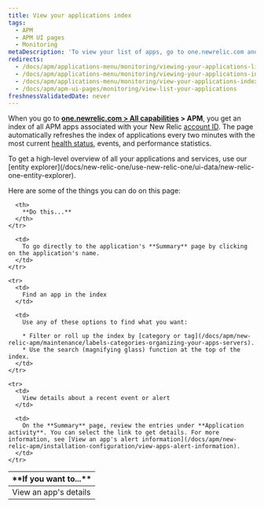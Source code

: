 ```yaml
---
title: View your applications index
tags:
  - APM
  - APM UI pages
  - Monitoring
metaDescription: 'To view your list of apps, go to one.newrelic.com and click on APM.'
redirects:
  - /docs/apm/applications-menu/monitoring/viewing-your-applications-list
  - /docs/apm/applications-menu/monitoring/viewing-your-applications-index
  - /docs/apm/applications-menu/monitoring/view-your-applications-index
  - /docs/apm/apm-ui-pages/monitoring/view-list-your-applications
freshnessValidatedDate: never
---
```


When you go to **[one.newrelic.com > All capabilities](https://one.newrelic.com/all-capabilities) > APM**, you get an index of all APM apps associated with your New Relic [account ID](/docs/accounts-partnerships/accounts/account-setup/account-id). The page automatically refreshes the index of applications every two minutes with the most current [health status](/docs/accounts-partnerships/education/getting-started-new-relic/glossary#health-status), events, and performance statistics.

<Callout variant="tip">
  To get a high-level overview of all your applications and services, use our [entity explorer](/docs/new-relic-one/use-new-relic-one/ui-data/new-relic-one-entity-explorer).
</Callout>

Here are some of the things you can do on this page:

<table>
  <thead>
    <tr>
      <th width={200}>
        **If you want to...**
      </th>

      <th>
        **Do this...**
      </th>
    </tr>
  </thead>

  <tbody>
    <tr>
      <td>
        View an app's details
      </td>

      <td>
        To go directly to the application's **Summary** page by clicking on the application's name.
      </td>
    </tr>

    <tr>
      <td>
        Find an app in the index
      </td>

      <td>
        Use any of these options to find what you want:

        * Filter or roll up the index by [category or tag](/docs/apm/new-relic-apm/maintenance/labels-categories-organizing-your-apps-servers).
        * Use the search (magnifying glass) function at the top of the index.
      </td>
    </tr>

    <tr>
      <td>
        View details about a recent event or alert
      </td>

      <td>
        On the **Summary** page, review the entries under **Application activity**. You can select the link to get details. For more information, see [View an app's alert information](/docs/apm/new-relic-apm/installation-configuration/view-apps-alert-information).
      </td>
    </tr>
  </tbody>
</table>
